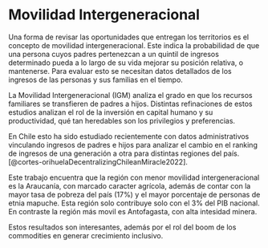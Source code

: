 # Movilidad Intergeneracional

Una forma de revisar las oportunidades que entregan los territorios es el concepto de movilidad intergeneracional. Este indica la probabilidad de que una persona cuyos padres pertenezcan a un quintil de ingresos determinado pueda a lo largo de su vida mejorar su posición relativa, o mantenerse. Para evaluar esto se necesitan datos detallados de los ingresos de las personas y sus familias en el tiempo.

La Movilidad Intergeneracional (IGM) analiza el grado en que los recursos familiares se transfieren de padres a hijos. Distintas refinaciones de estos estudios analizan el rol de la inversión en capital humano y su productividad, qué tan heredables son los privilegios y preferencias. 

En Chile esto ha sido estudiado recientemente con datos administrativos vinculando ingresos de padres e hijos para analizar el cambio en el ranking de ingresos de una generación a otra para distintas regiones del país.[@cortes-orihuelaDecentralizingChileanMiracle2022]. 

Este trabajo encuentra que la región con menor movilidad intergeneracional es la Araucanía, con marcado caracter agrícola, además de contar con la mayor tasa de pobreza del país (17%) y el mayor porcentaje de personas de etnia mapuche. Esta región solo contribuye solo con el 3% del PIB nacional. En contraste la región más movil es Antofagasta, con alta intesidad minera.

Estos resultados son interesantes, además por el rol del boom de los commodities en generar crecimiento inclusivo.

